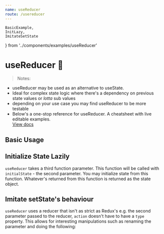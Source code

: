 ```yaml
---
name: useReducer
route: /usereducer
---
```



    BasicExample,
    InitLazy,
    ImitateSetState
} from '../components/examples/useReducer'


# useReducer 🦖
 
> Notes: 
- useReducer may be used as an alternative to useState. 
- Ideal for complex state logic  where there's a dependency on previous state values or *lotta* sub values
- depending on your use case you may find useReducer to be more testable 
- Below's a one-stop reference for useReducer. A cheatsheet with live editable examples.    
[View docs](https://reactjs.org/docs/hooks-reference.html#usereducer) 

## Basic Usage  
<Editor noInline code={BasicExample}/>

## Initialize State Lazily 
`useReducer` takes a third function parameter. This function will be called with  
`initialState` - the second parameter. You may initialize state from this function. 
Whatever's returned from this function is returned as the state object.

<Editor noInline code={InitLazy}/>


## Imitate setState's behaviour 
`useReducer` uses a reducer that isn't as strict as Redux's e.g. the second parameter passed 
to the reducer, `action` doesn't have to have a `type` property. 
This allows for interesting manipulations such as renaming the parameter and doing the following: 

<Editor noInline code={ImitateSetState}/>

<!-- todo: usecase where no re-renders when
useReducer returns the same state object -->
